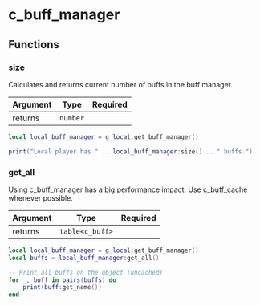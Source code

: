 
# c_buff_manager

## Functions

### size

Calculates and returns current number of buffs in the buff manager.

| Argument | Type     | Required |
| -------- | -------- | -------- |
| returns  | `number` |          |

```lua /size/
local local_buff_manager = g_local:get_buff_manager()

print("Local player has " .. local_buff_manager:size() .. " buffs.")
```

### get_all

<Callout type="warning" emoji="⚠️">
  Using c_buff_manager has a big performance impact. Use c_buff_cache whenever
  possible.
</Callout>

| Argument | Type            | Required |
| -------- | --------------- | -------- |
| returns  | `table<c_buff>` |          |

```lua /get_all/
local local_buff_manager = g_local:get_buff_manager()
local buffs = local_buff_manager:get_all()

-- Print all buffs on the object (uncached)
for _, buff in pairs(buffs) do
    print(buff:get_name())
end
```
